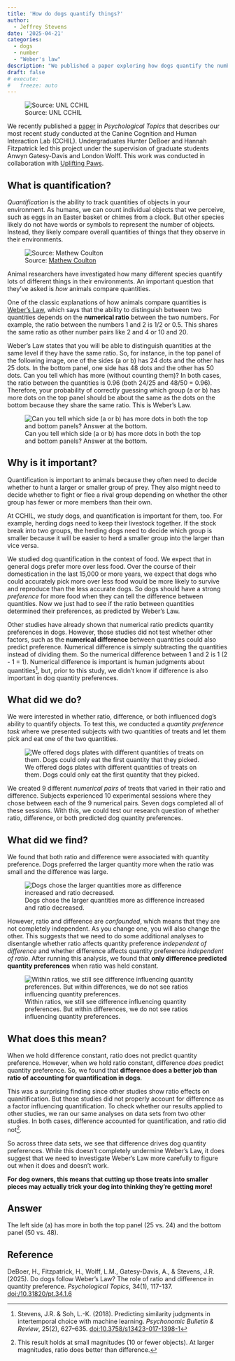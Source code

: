 ```yaml
---
title: 'How do dogs quantify things?'
author:
  - Jeffrey Stevens
date: '2025-04-21'
categories: 
  - dogs
  - number
  - "Weber's law"
description: "We published a paper exploring how dogs quantify the number of treats in front of them."
draft: false
# execute:
#   freeze: auto
---
```



![Source: UNL CCHIL](images/dog_number_study_wide.jpg){fig-align="center"}

We recently published a [paper](https://doi.org//10.31820/pt.34.1.6) in _Psychological Topics_ that describes our most recent study conducted at the Canine Cognition and Human Interaction Lab (CCHIL). Undergraduates Hunter DeBoer and Hannah Fitzpatrick led this project under the supervision of graduate students Anwyn Gatesy-Davis and London Wolff. This work was conducted in collaboration with [Uplifting Paws](https://www.upliftingpaws.org/).

## What is quantification?

_Quantification_ is the ability to track quantities of objects in your environment. As humans, we can count individual objects that we perceive, such as eggs in an Easter basket or chimes from a clock. But other species likely do not have words or symbols to represent the number of objects. Instead, they likely compare overall quantities of things that they observe in their environments.

![Source: [Mathew Coulton](https://unsplash.com/photos/brown-peanuts-in-blue-plastic-bowl-zxqaAkkayP8)](images//mathew-coulton-zxqaAkkayP8-unsplash.jpg){fig-align="center"}

Animal researchers have investigated how many different species quantify lots of different things in their environments. An important question that they've asked is _how_ animals compare quantities. 

One of the classic explanations of how animals compare quantities is [Weber's Law](https://en.wikipedia.org/wiki/Weber%E2%80%93Fechner_law), which says that the ability to distinguish between two quantities depends on the **numerical ratio** between the two numbers. For example, the ratio between the numbers 1 and 2 is 1/2 or 0.5. This shares the same ratio as other number pairs like 2 and 4 or 10 and 20. 

Weber's Law states that you will be able to distinguish quantities at the same level if they have the same ratio. So, for instance, in the top panel of the following image, one of the sides (a or b) has 24 dots and the other has 25 dots. In the bottom panel, one side has 48 dots and the other has 50 dots. Can you tell which has more (without counting them)? In both cases, the ratio between the quantities is 0.96 (both 24/25 and 48/50 = 0.96). Therefore, your probability of correctly guessing which group (a or b) has more dots on the top panel should be about the same as the dots on the bottom because they share the same ratio. This is Weber's Law.

![Can you tell which side (a or b) has more dots in both the top and bottom panels? Answer at the bottom.](images/weber.png)

## Why is it important?

Quantification is important to animals because they often need to decide whether to hunt a larger or smaller group of prey. They also might need to decide whether to fight or flee a rival group depending on whether the other group has fewer or more members than their own.

At CCHIL, we study dogs, and quantification is important for them, too. For example, herding dogs need to keep their livestock together. If the stock break into two groups, the herding dogs need to decide which group is smaller because it will be easier to herd a smaller group into the larger than vice versa.

We studied dog quantification in the context of food. We expect that in general dogs prefer more over less food. Over the course of their domestication in the last 15,000 or more years, we expect that dogs who could accurately pick more over less food would be more likely to survive and reproduce than the less accurate dogs. So dogs should have a strong _preference_ for more food when they can tell the difference between quantities. Now we just had to see if the ratio between quantities determined their preferences, as predicted by Weber's Law.

Other studies have already shown that numerical ratio predicts quantity preferences in dogs. However, those studies did not test whether other factors, such as the **numerical difference** between quantities could also predict preference. Numerical difference is simply subtracting the quantities instead of dividing them. So the numerical difference between 1 and 2 is 1 (2 - 1 = 1). Numerical difference is important is human judgments about quantities[^1], but, prior to this study, we didn't know if difference is also important in dog quantity preferences.


## What did we do?

We were interested in whether ratio, difference, or both influenced dog's ability to quantify objects. To test this, we conducted a _quantity preference task_ where we presented subjects with two quantities of treats and let them pick and eat one of the two quantities.

![We offered dogs plates with different quantities of treats on them. Dogs could only eat the first quantity that they picked.](images/preference_stim.jpg)

We created 9 different _numerical pairs_ of treats that varied in their ratio and difference. Subjects experienced 10 experimental sessions where they chose between each of the 9 numerical pairs. Seven dogs completed all of these sessions. With this, we could test our research question of whether ratio, difference, or both predicted dog quantity preferences.

## What did we find?

We found that both ratio and difference were associated with quantity preference. Dogs preferred the larger quantity more when the ratio was small and the difference was large. 

![Dogs chose the larger quantities more as difference increased and ratio decreased.](images/hypothesis1.1.png)

However, ratio and difference are _confounded_, which means that they are not completely independent. As you change one, you will also change the other. This suggests that we need to do some additional analyses to disentangle whether ratio affects quantity preference _independent of difference_ and whether difference affects quantity preference _independent of ratio_. After running this analysis, we found that **only difference predicted quantity preferences** when ratio was held constant.

![Within ratios, we still see difference influencing quantity preferences. But within differences, we do not see ratios influencing quantity preferences.](images/ratio_diff.png)

## What does this mean?

When we hold difference constant, ratio does not predict quantity preference. However, when we hold ratio constant, difference _does_ predict quantity preference. So, we found that **difference does a better job than ratio of accounting for quantification in dogs**. 

This was a surprising finding since other studies show ratio effects on quanitification. But those studies did not properly account for difference as a factor influencing quantification. To check whether our results applied to other studies, we ran our same analyses on data sets from two other studies. In both cases, difference accounted for quantification, and ratio did not[^2].

So across three data sets, we see that difference drives dog quantity preferences. While this doesn't completely undermine Weber's Law, it does suggest that we need to investigate Weber's Law more carefully to figure out when it does and doesn't work.

**For dog owners, this means that cutting up those treats into smaller pieces may actually trick your dog into thinking they're getting more!**



## Answer
The left side (a) has more in both the top panel (25 vs. 24) and the bottom panel (50 vs. 48).

## Reference

DeBoer, H., Fitzpatrick, H., Wolff, L.M., Gatesy-Davis, A., & Stevens, J.R. (2025). Do dogs follow Weber’s Law? The role of ratio and difference in quantity preference. _Psychological Topics_, 34(1), 117-137. [doi:/10.31820/pt.34.1.6](https://doi.org//10.31820/pt.34.1.6)

[^1]: Stevens, J.R. & Soh, L.-K. (2018). Predicting similarity judgments in intertemporal choice with machine learning. _Psychonomic Bulletin & Review_, 25(2), 627--635.
[doi:10.3758/s13423-017-1398-1](https://doi.org/10.3758/s13423-017-1398-1)
[^2]: This result holds at small magnitudes (10 or fewer objects). At larger magnitudes, ratio does better than difference.
